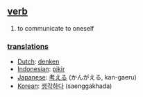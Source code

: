 == [[verb]] ==
# to communicate to oneself

=== [[translation]]s ===
*[[Dutch]]: [[denken]]
*[[Indonesian]]: [[pikir]]
*[[Japanese]]: [[考える]] (かんがえる, kan-gaeru)
*[[Korean]]: [[생각하다]] (saenggakhada)